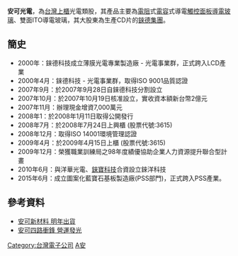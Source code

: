 {{expand|time=2016-12-06T10:00:25+00:00}}
{{Infobox Company 
| company_name = 安可光電
| company_name_en = AimCore Technology 
| company_logo = 
| company_type = [[上櫃公司|上櫃公司]]
| traded_as  =
| company_slogan =
| abbreviated_name = 
| foundation = 2007年9月28日
| location = {{TWN}}<br/>[[新竹縣|新竹縣]][[湖口鄉|湖口鄉]][[新竹工業區|新竹工業區]]光復北路10號  
| zip_code = 
| area_served = 
| telephone_no = 03-5986336
| chairman = [[葉垂景|葉垂景]]
| industry =  [[光電|光電業]]
| products =  LCD Glass<br/>TP Glass<br/>Solar Glass
| services = 
| capital = 
| revenue =
| operating_income = 
| profit = 
| market_value = 
| num_employees = 
| P/E ratio = 
| earnings per share = 
| Net asset value = 
| accounting_period = 
| parent = [[錸德集團|錸德集團]]
| major_shareholder = 
| divisions = 
| subsid = 
| sister =
| homepage = [http://www.aimcore.com.tw/ www.aimcore.com.tw]
| footnotes = 
| width = 
}}
'''安可光電'''，為[[台灣|台灣]][[上櫃|上櫃]]光電類股，其產品主要為[[電阻|電阻]]式[[電容|電容]]式導電[[觸控面板|觸控面板]][[導電玻璃|導電玻璃]]、雙面ITO導電玻璃，其大股東為生產CD片的[[錸德集團|錸德集團]]。


==簡史==
*2000年：錸德科技成立薄膜光電專業製造廠 - 光電事業群，正式跨入LCD產業 
*2000年4月：錸德科技 - 光電事業群，取得ISO 9001品質認證 
*2007年9月：於2007年9月28日自錸德科技分割設立 
*2007年10月：於2007年10月19日核准設立，實收資本額新台幣2億元 
*2007年11月：辦理現金增資7,000萬元 
*2008年1：於2008年1月11日取得公開發行 
*2008年7月：於2008年7月24日上興櫃 (股票代號:3615) 
*2008年12月：取得ISO 14001環境管理認證 
*2009年4月：於2009年4月15日上櫃 (股票代號:3615) 
*2009年12月：榮獲職業訓練局之98年度績優協助企業人力資源提升聯合型計畫 
*2010年6月：與洋華光電、[[錸寶科技|錸寶科技]]合資設立錸洋科技 
*2015年6月：成立圖案化藍寶石基板製造廠(PSS部門)，正式跨入PSS產業。



==參考資料==
{{Reflist}}
*[http://www.chinatimes.com/newspapers/20131203000203-260206 安可新材料 明年出貨] {{Wayback|url=http://www.chinatimes.com/newspapers/20131203000203-260206 |date=20170107004526 }}
*[https://money.udn.com/money/story/5612/2654078 安可四路衝鋒 營運發光] {{Wayback|url=https://money.udn.com/money/story/5612/2654078 |date=20180624204305 }}


[[Category:台灣電子公司|Category:台灣電子公司]]
[[Category:總部位於新竹縣的工商業機構|A安]]